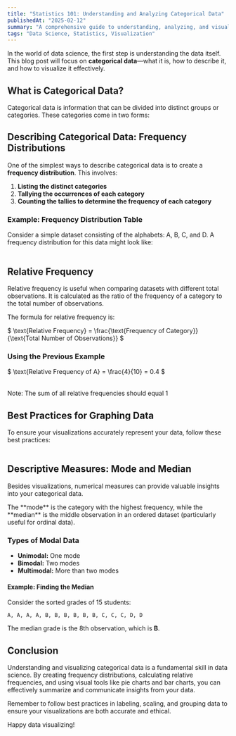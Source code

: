 ```yaml
---
title: "Statistics 101: Understanding and Analyzing Categorical Data"
publishedAt: "2025-02-12"
summary: "A comprehensive guide to understanding, analyzing, and visualizing categorical data with practical examples."
tags: "Data Science, Statistics, Visualization"
---
```


In the world of data science, the first step is understanding the data itself. This blog post will focus on **categorical data**—what it is, how to describe it, and how to visualize it effectively.

## What is Categorical Data?

Categorical data is information that can be divided into distinct groups or categories. These categories come in two forms:

<Table
  data={{
    headers: ["Type", "Description", "Examples"],
    rows: [
      [
        "Nominal Data",
        "Categories without an inherent order",
        "Colors, types of fruit",
      ],
      [
        "Ordinal Data",
        "Categories with a specific order",
        "T-shirt sizes, satisfaction ratings",
      ],
    ],
  }}
/>

## Describing Categorical Data: Frequency Distributions

One of the simplest ways to describe categorical data is to create a **frequency distribution**. This involves:

1. **Listing the distinct categories**
2. **Tallying the occurrences of each category**
3. **Counting the tallies to determine the frequency of each category**

### Example: Frequency Distribution Table

Consider a simple dataset consisting of the alphabets: A, B, C, and D. A frequency distribution for this data might look like:

<Table
  data={{
    headers: ["Category", "Tally", "Frequency"],
    rows: [
      ["A", "IIII", "4"],
      ["B", "II", "2"],
      ["C", "II", "2"],
      ["D", "II", "2"],
    ],
  }}
/>

## Relative Frequency

Relative frequency is useful when comparing datasets with different total observations. It is calculated as the ratio of the frequency of a category to the total number of observations.

<Callout emoji="📊">
The formula for relative frequency is:
</Callout>

$
\text{Relative Frequency} = \frac{\text{Frequency of Category}}{\text{Total Number of Observations}}
$

### Using the Previous Example

$
\text{Relative Frequency of A} = \frac{4}{10} = 0.4
$

<Table
  data={{
    headers: ["Category", "Frequency", "Relative Frequency"],
    rows: [
      ["A", "4", "0.4"],
      ["B", "2", "0.2"],
      ["C", "2", "0.2"],
      ["D", "2", "0.2"],
    ],
  }}
/>

<Callout emoji="📝">
  Note: The sum of all relative frequencies should equal 1
</Callout>

## Best Practices for Graphing Data

To ensure your visualizations accurately represent your data, follow these best practices:

<Table
  data={{
    headers: ["Practice", "Description"],
    rows: [
      [
        "Define the Purpose",
        "Determine what message you want your graph to convey",
      ],
      [
        "Label Clearly",
        "Always include descriptive titles and label your axes",
      ],
      [
        "Handle Multiple Categories",
        "Consider grouping smaller categories into an 'Other' category",
      ],
      [
        "Respect the Area Principle",
        "Ensure the area/length of chart elements corresponds to the data",
      ],
    ],
  }}
/>

## Descriptive Measures: Mode and Median

Besides visualizations, numerical measures can provide valuable insights into your categorical data.

<Callout emoji="🎯">
The **mode** is the category with the highest frequency, while the **median** is the middle observation in an ordered dataset (particularly useful for ordinal data).
</Callout>

### Types of Modal Data

- **Unimodal:** One mode
- **Bimodal:** Two modes
- **Multimodal:** More than two modes

#### Example: Finding the Median

Consider the sorted grades of 15 students:

```
A, A, A, A, B, B, B, B, B, B, C, C, C, D, D
```

The median grade is the 8th observation, which is **B**.

## Conclusion

Understanding and visualizing categorical data is a fundamental skill in data science. By creating frequency distributions, calculating relative frequencies, and using visual tools like pie charts and bar charts, you can effectively summarize and communicate insights from your data.

<Callout emoji="💡">
Remember to follow best practices in labeling, scaling, and grouping data to ensure your visualizations are both accurate and ethical.
</Callout>

Happy data visualizing!